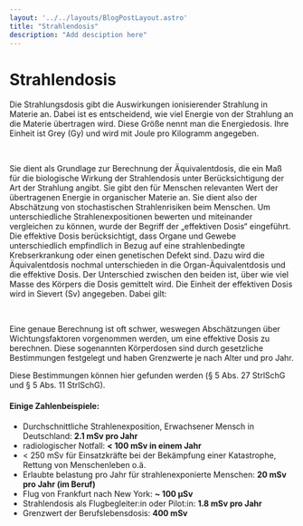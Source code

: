```yaml
---
layout: '../../layouts/BlogPostLayout.astro'
title: "Strahlendosis"
description: "Add desciption here"
---
```


# Strahlendosis

Die Strahlungsdosis gibt die Auswirkungen ionisierender Strahlung in Materie an. Dabei ist es entscheidend, wie viel Energie von der Strahlung an die Materie übertragen wird. Diese Größe nennt man die Energiedosis. Ihre Einheit ist Grey (Gy) und wird mit Joule pro Kilogramm angegeben.

<LaTeX formula="1 \, \text{Gy} = 1 \,\text{J}/\text{kg}" />
&nbsp;

Sie dient als Grundlage zur Berechnung der Äquivalentdosis, die ein Maß für die biologische Wirkung der Strahlendosis unter Berücksichtigung der Art der Strahlung angibt. Sie gibt den für Menschen relevanten Wert der übertragenen Energie in organischer Materie an. Sie dient also der Abschätzung von stochastischen Strahlenrisiken beim Menschen. Um unterschiedliche Strahlenexpositionen bewerten und miteinander vergleichen zu können, wurde der Begriff der „effektiven Dosis“ eingeführt. Die effektive Dosis berücksichtigt, dass Organe und Gewebe unterschiedlich empfindlich in Bezug auf eine strahlenbedingte Krebserkrankung oder einen genetischen Defekt sind.
Dazu wird die Äquivalentdosis nochmal unterschieden in die Organ-Äquivalentdosis  und die effektive Dosis. Der Unterschied zwischen den beiden ist, über wie viel Masse des Körpers die Dosis gemittelt wird. Die Einheit der effektiven Dosis wird in Sievert (Sv) angegeben. Dabei gilt:

<LaTeX formula="1 \text{Sv} = 1 \text{Gy}" />
&nbsp;

Eine genaue Berechnung ist oft schwer, weswegen Abschätzungen über Wichtungsfaktoren vorgenommen werden, um eine effektive Dosis zu berechnen. Diese sogenannten Körperdosen sind durch gesetzliche Bestimmungen festgelegt und haben Grenzwerte je nach Alter und pro Jahr. 

Diese Bestimmungen können hier gefunden werden (§ 5 Abs. 27 StrlSchG und § 5 Abs. 11 StrlSchG).

#### Einige Zahlenbeispiele:
* Durchschnittliche Strahlenexposition, Erwachsener Mensch in Deutschland: **2.1 mSv pro Jahr**
* radiologischer Notfall: **< 100 mSv in einem Jahr**
* < 250 mSv für Einsatzkräfte bei der Bekämpfung einer Katastrophe, Rettung von Menschenleben o.ä.
* Erlaubte belastung pro Jahr für strahlenexponierte Menschen: **20 mSv pro Jahr (im Beruf)**
* Flug von Frankfurt nach New York: **~ 100 µSv**
* Strahlendosis als Flugbegleiter:in oder Pilot:in: **1.8 mSv pro Jahr**
* Grenzwert der Berufslebensdosis: **400 mSv**
 
